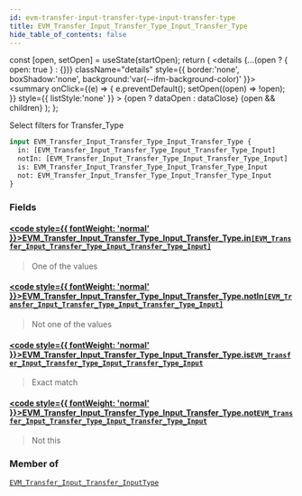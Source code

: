 ```yaml
---
id: evm-transfer-input-transfer-type-input-transfer-type
title: EVM_Transfer_Input_Transfer_Type_Input_Transfer_Type
hide_table_of_contents: false
---
```







  const [open, setOpen] = useState(startOpen);
  return (
    <details {...(open ? { open: true } : {})} className="details" style={{ border:'none', boxShadow:'none', background:'var(--ifm-background-color)' }}>
      <summary
        onClick={(e) => {
          e.preventDefault();
          setOpen((open) => !open);
        }}
        style={{ listStyle:'none' }}
      >
      {open ? dataOpen : dataClose}
      </summary>
      {open && children}
    </details>
  );
};




Select filters for Transfer_Type


```graphql
input EVM_Transfer_Input_Transfer_Type_Input_Transfer_Type {
  in: [EVM_Transfer_Input_Transfer_Type_Input_Transfer_Type_Input]
  notIn: [EVM_Transfer_Input_Transfer_Type_Input_Transfer_Type_Input]
  is: EVM_Transfer_Input_Transfer_Type_Input_Transfer_Type_Input
  not: EVM_Transfer_Input_Transfer_Type_Input_Transfer_Type_Input
}
```




### Fields

#### [<code style={{ fontWeight: 'normal' }}>EVM_Transfer_Input_Transfer_Type_Input_Transfer_Type.<b>in</b></code>](#)<Bullet />[`[EVM_Transfer_Input_Transfer_Type_Input_Transfer_Type_Input]`](/docs/graphql-reference/enums/evm-transfer-input-transfer-type-input-transfer-type-input) <Badge class="secondary" text="list"/> <Badge class="secondary" text="enum"/>
> One of the values
> 

#### [<code style={{ fontWeight: 'normal' }}>EVM_Transfer_Input_Transfer_Type_Input_Transfer_Type.<b>notIn</b></code>](#)<Bullet />[`[EVM_Transfer_Input_Transfer_Type_Input_Transfer_Type_Input]`](/docs/graphql-reference/enums/evm-transfer-input-transfer-type-input-transfer-type-input) <Badge class="secondary" text="list"/> <Badge class="secondary" text="enum"/>
> Not one of the values
> 

#### [<code style={{ fontWeight: 'normal' }}>EVM_Transfer_Input_Transfer_Type_Input_Transfer_Type.<b>is</b></code>](#)<Bullet />[`EVM_Transfer_Input_Transfer_Type_Input_Transfer_Type_Input`](/docs/graphql-reference/enums/evm-transfer-input-transfer-type-input-transfer-type-input) <Badge class="secondary" text="enum"/>
> Exact match
> 

#### [<code style={{ fontWeight: 'normal' }}>EVM_Transfer_Input_Transfer_Type_Input_Transfer_Type.<b>not</b></code>](#)<Bullet />[`EVM_Transfer_Input_Transfer_Type_Input_Transfer_Type_Input`](/docs/graphql-reference/enums/evm-transfer-input-transfer-type-input-transfer-type-input) <Badge class="secondary" text="enum"/>
> Not this
> 



### Member of

[`EVM_Transfer_Input_Transfer_InputType`](/docs/graphql-reference/inputs/evm-transfer-input-transfer-input-type)  <Badge class="secondary" text="input"/>

